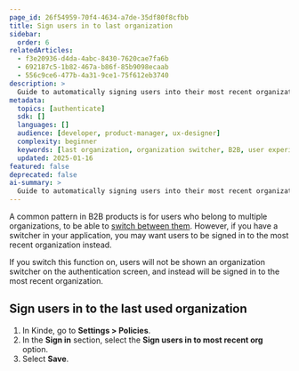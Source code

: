 ```yaml
---
page_id: 26f54959-70f4-4634-a7de-35df80f8cfbb
title: Sign users in to last organization
sidebar:
  order: 6
relatedArticles:
  - f3e20936-d4da-4abc-8430-7620cae7fa6b
  - 692187c5-1b82-467a-b86f-85b9098ecaab
  - 556c9ce6-477b-4a31-9ce1-75f612eb3740
description: >
  Guide to automatically signing users into their most recent organization instead of showing an organization switcher for improved UX.
metadata:
  topics: [authenticate]
  sdk: []
  languages: []
  audience: [developer, product-manager, ux-designer]
  complexity: beginner
  keywords: [last organization, organization switcher, B2B, user experience, automatic sign-in]
  updated: 2025-01-16
featured: false
deprecated: false
ai-summary: >
  Guide to automatically signing users into their most recent organization for improved B2B user experience.
---
```


A common pattern in B2B products is for users who belong to multiple organizations, to be able to [switch between them](/authenticate/manage-authentication/navigate-between-organizations/). However, if you have a switcher in your application, you may want users to be signed in to the most recent organization instead.

If you switch this function on, users will not be shown an organization switcher on the authentication screen, and instead will be signed in to the most recent organization.

## Sign users in to the last used organization

1. In Kinde, go to **Settings > Policies**.
2. In the **Sign in** section, select the **Sign users in to most recent org** option.
3. Select **Save**.
